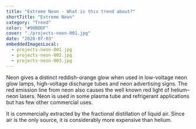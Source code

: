 ```yaml
---
title: "Extreme Neon - What is this trend about?"
shortTitle: "Extreme Neon"
category: "Trend"
color: "#90BDDF"
cover: "./projects-neon-001.jpg"
date: "2020-07-03"
embeddedImagesLocal:
  - projects-neon-001.jpg
  - projects-neon-002.jpg
  - projects-neon-003.jpg
---
```


Neon gives a distinct reddish-orange glow when used in low-voltage neon glow lamps, high-voltage discharge tubes and neon advertising signs. The red emission line from neon also causes the well known red light of helium–neon lasers. Neon is used in some plasma tube and refrigerant applications but has few other commercial uses.

It is commercially extracted by the fractional distillation of liquid air. Since air is the only source, it is considerably more expensive than helium.

